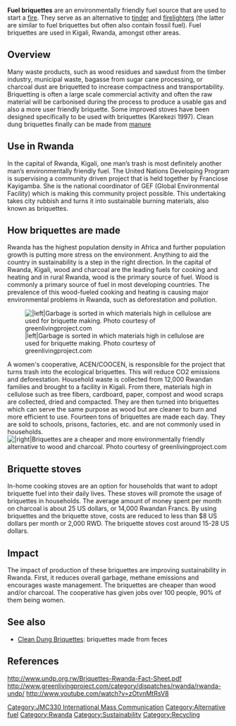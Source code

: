 {{Lang|[[ Makaa:rafiki wa mazingira, mbadala wa kuni|Kiswahili]] - [[Briquettes: environmentally friendly alternative to wood|English]]}}
'''Fuel briquettes''' are an environmentally friendly fuel source that are used to start a [[fire]]. They serve as an alternative to [[tinder]] and [[firelighter]]s (the latter are similar to fuel briquettes but often also contain fossil fuel). Fuel briquettes are used in Kigali, Rwanda, amongst other areas.

== Overview ==
Many waste products, such as wood residues and sawdust from the timber industry, municipal waste, bagasse from sugar cane processing, or charcoal dust are briquetted to increase compactness and transportability. Briquetting is often a large scale commercial activity and often the raw material will be carbonised during the process to produce a usable gas and also a more user friendly briquette. Some improved stoves have been designed specifically to be used with briquettes (Karekezi 1997). Clean dung briquettes finally can be made from [[manure]]

== Use in Rwanda ==
In the capital of Rwanda, Kigali, one man’s trash is most definitely another man’s environmentally friendly fuel. The United Nations Developing Program is supervising a community driven project that is held together by Franciose Kayigamba. She is the national coordinator of GEF (Global Environmental Facility) which is making this community project possible. This undertaking takes city rubbish and turns it into sustainable burning materials, also known as briquettes.

== How briquettes are made ==
Rwanda has the highest population density in Africa and further population growth is putting more stress on the environment. Anything to aid the country in sustainability is a step in the right direction. In the capital of Rwanda, Kigali, wood and charcoal are the leading fuels for cooking and heating and in rural Rwanda, wood is the primary source of fuel. Wood is commonly a primary source of fuel in most developing countries. The prevalence of this wood-fueled cooking and heating is causing major environmental problems in Rwanda, such as deforestation and pollution. 

[[File:Garbage crpd1.jpg||left|Garbage is sorted in which materials high in cellulose are used for briquette making. Photo courtesy of greenlivingproject.com ]]

A women's cooperative, ACEN/COOCEN, is responsible for the project that turns trash into the ecological briquettes. This will reduce CO2 emissions and deforestation. Household waste is collected from 12,000 Rwandan families and brought to a facility in Kigali. From there, materials high in cellulose such as tree fibers, cardboard, paper, compost and wood scraps are collected, dried and compacted. They are then turned into briquettes which can serve the same purpose as wood but are cleaner to burn and more efficient to use. Fourteen tons of briquettes are made each day. They are sold to schools, prisons, factories, etc. and are not commonly used in households. 
[[File:Briq crpd.jpg||right|Briquettes are a cheaper and more environmentally friendly alternative to wood and charcoal. Photo courtesy of greenlivingproject.com]]

== Briquette stoves ==
In-home cooking stoves are an option for households that want to adopt briquette fuel into their daily lives. These stoves will promote the usage of briquettes in households. The average amount of money spent per month on charcoal is about 25 US dollars, or 14,000 Rwandan Francs. By using briquettes and the briquette stove, costs are reduced to less than $8 US dollars per month or 2,000 RWD. The briquette stoves cost around 15-28 US dollars.

== Impact==
The impact of production of these briquettes are improving sustainability in Rwanda. First, it reduces overall garbage, methane emissions and encourages waste management. The briquettes are cheaper than wood and/or charcoal. The cooperative has given jobs over 100 people, 90% of them being women. 

==See also==
* [[Feces|Clean Dung Briquettes]]: briquettes made from feces

== References ==
http://www.undp.org.rw/Briquettes-Rwanda-Fact-Sheet.pdf
http://www.greenlivingproject.com/category/dispatches/rwanda/rwanda-undp/
http://www.youtube.com/watch?v=zOtvnMtRsV8

[[Category:JMC330 International Mass Communication]]
[[Category:Alternative fuel]]
[[Category:Rwanda]]
[[Category:Sustainability]]
[[Category:Recycling]]
